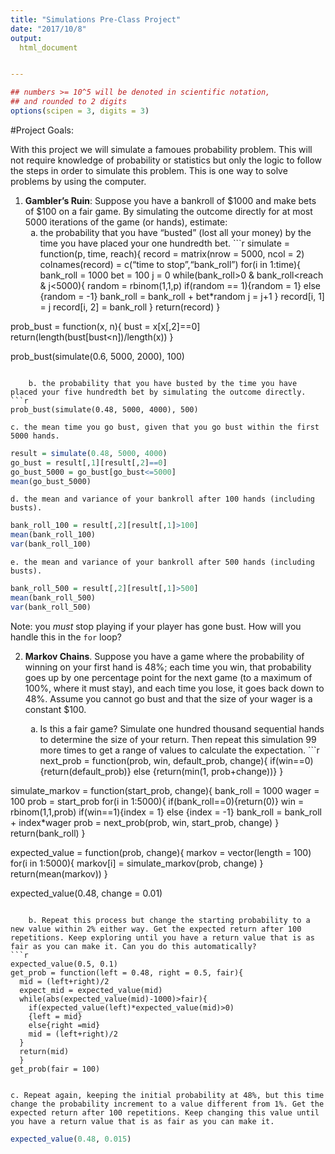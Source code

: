 ```yaml
---
title: "Simulations Pre-Class Project"
date: "2017/10/8"
output:
  html_document


---
```


<style type="text/css">
.table {

    width: 80%;
    margin-left:10%; 
    margin-right:10%;
}
</style>
```r
## numbers >= 10^5 will be denoted in scientific notation,
## and rounded to 2 digits
options(scipen = 3, digits = 3)
```




#Project Goals:


With this project we will simulate a famoues probability problem. This will not require knowledge of probability or statistics but only the logic to follow the steps in order to simulate this problem. This is one way to solve problems by using the computer. 

 1. **Gambler's Ruin**: Suppose you have a bankroll of $1000 and make bets of $100 on a fair game. By simulating the outcome directly for at most 5000 iterations of the game (or hands), estimate:
    a. the probability that you have "busted" (lost all your money) by the time you have placed your one hundredth bet. 
```r
simulate = function(p, time, reach){
record = matrix(nrow = 5000, ncol = 2)
colnames(record) = c("time to stop","bank_roll")
for(i in 1:time){
  bank_roll = 1000
  bet = 100
  j = 0
  while(bank_roll>0 & bank_roll<reach & j<5000){
    random = rbinom(1,1,p)
    if(random == 1){random = 1}
    else {random = -1}
    bank_roll = bank_roll + bet*random
    j = j+1
  }
  record[i, 1] = j
  record[i, 2] = bank_roll
}
return(record)
}

prob_bust = function(x, n){
  bust = x[x[,2]==0]
  return(length(bust[bust<n])/length(x))
}

prob_bust(simulate(0.6, 5000, 2000), 100)

```

    b. the probability that you have busted by the time you have placed your five hundredth bet by simulating the outcome directly. 
```r
prob_bust(simulate(0.48, 5000, 4000), 500)

```

    c. the mean time you go bust, given that you go bust within the first 5000 hands.
```r
result = simulate(0.48, 5000, 4000)
go_bust = result[,1][result[,2]==0]
go_bust_5000 = go_bust[go_bust<=5000]
mean(go_bust_5000)
```

    d. the mean and variance of your bankroll after 100 hands (including busts).
```r
bank_roll_100 = result[,2][result[,1]>100]
mean(bank_roll_100)
var(bank_roll_100)
```


    e. the mean and variance of your bankroll after 500 hands (including busts).
```r
bank_roll_500 = result[,2][result[,1]>500]
mean(bank_roll_500)
var(bank_roll_500)
```

 
Note: you *must* stop playing if your player has gone bust. How will you handle this in the `for` loop?

2. **Markov Chains**. Suppose you have a game where the probability of winning on your first hand is 48%; each time you win, that probability goes up by one percentage point for the next game (to a maximum of 100%, where it must stay), and each time you lose, it goes back down to 48%. Assume you cannot go bust and that the size of your wager is a constant $100.

    a. Is this a fair game? Simulate one hundred thousand sequential hands to determine the size of your return. Then repeat this simulation 99 more times to get a range of values to calculate the expectation.
```r
next_prob = function(prob, win, default_prob, change){
  if(win==0){return(default_prob)}
  else {return(min(1, prob+change))}
}

simulate_markov = function(start_prob, change){
  bank_roll = 1000
  wager = 100
  prob = start_prob
  for(i in 1:5000){
  if(bank_roll==0){return(0)}
  win = rbinom(1,1,prob)
  if(win==1){index = 1}
  else {index = -1}
  bank_roll = bank_roll + index*wager
  prob = next_prob(prob, win, start_prob, change)
  }
  return(bank_roll)
}

expected_value = function(prob, change){
markov = vector(length = 100)
for(i in 1:5000){
  markov[i] = simulate_markov(prob, change)
}
return(mean(markov))
}

expected_value(0.48, change = 0.01)

```

    b. Repeat this process but change the starting probability to a new value within 2% either way. Get the expected return after 100 repetitions. Keep exploring until you have a return value that is as fair as you can make it. Can you do this automatically?
```r
expected_value(0.5, 0.1)
get_prob = function(left = 0.48, right = 0.5, fair){
  mid = (left+right)/2
  expect_mid = expected_value(mid)
  while(abs(expected_value(mid)-1000)>fair){
    if(expected_value(left)*expected_value(mid)>0)
    {left = mid}
    else{right =mid}
    mid = (left+right)/2
  }
  return(mid)
  }
get_prob(fair = 100) 
  

```

    c. Repeat again, keeping the initial probability at 48%, but this time change the probability increment to a value different from 1%. Get the expected return after 100 repetitions. Keep changing this value until you have a return value that is as fair as you can make it. 
```r
expected_value(0.48, 0.015)
```

